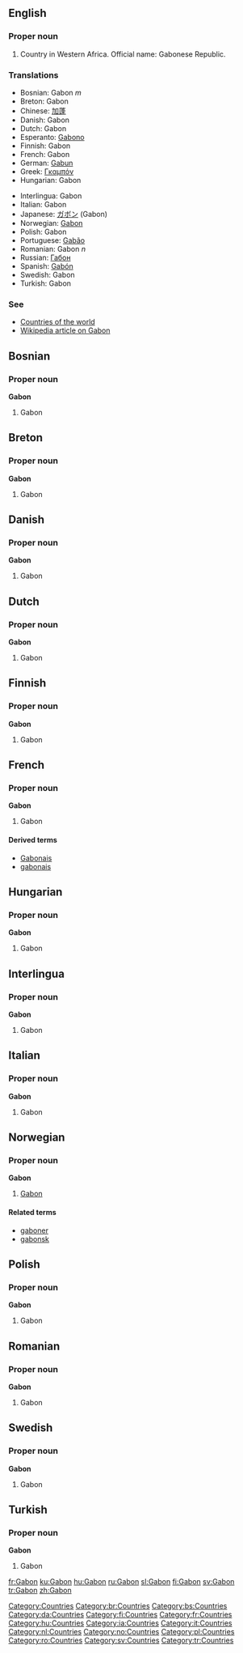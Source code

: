 ==English==
===Proper noun===
# Country in Western Africa. Official name: Gabonese Republic.
===Translations===
{{top}}
*Bosnian: Gabon ''m''
*Breton: Gabon
*Chinese: [[加蓬]]
*Danish: Gabon
*Dutch: Gabon
*Esperanto: [[Gabono]]
*Finnish: Gabon
*French: Gabon
*German: [[Gabun]]
*Greek: [[Γκαμπόν]]
*Hungarian: Gabon
{{mid}}
*Interlingua: Gabon
*Italian: Gabon
*Japanese: [[ガボン]] (Gabon)
*Norwegian: [[#Norwegian|Gabon]]
*Polish: Gabon
*Portuguese: [[Gabão]]
*Romanian: Gabon ''n''
*Russian: [[Габон]]
*Spanish: [[Gabón]]
*Swedish: Gabon
*Turkish: Gabon
{{bottom}}

===See===
*[[Countries of the world]]
*[[w:Gabon|Wikipedia article on Gabon]]
[[Category:Countries]]

==Bosnian==
===Proper noun===
'''Gabon'''
#Gabon

==Breton==
===Proper noun===
'''Gabon'''
#Gabon

==Danish==
===Proper noun===
'''Gabon'''
#Gabon

==Dutch==
===Proper noun===
'''Gabon'''
#Gabon

==Finnish==
===Proper noun===
'''Gabon'''
#Gabon

==French==
===Proper noun===
'''Gabon'''
#Gabon

====Derived terms====
*[[Gabonais]]
*[[gabonais]]

==Hungarian==
===Proper noun===
'''Gabon'''
#Gabon

==Interlingua==
===Proper noun===
'''Gabon'''
#Gabon

==Italian==
===Proper noun===
'''Gabon'''
#Gabon

==Norwegian==
===Proper noun===
'''Gabon'''
#[[#English|Gabon]]
====Related terms====
*[[gaboner]]
*[[gabonsk]]

==Polish==
===Proper noun===
'''Gabon'''
#Gabon

==Romanian==
===Proper noun===
'''Gabon'''
#Gabon

==Swedish==
===Proper noun===
'''Gabon'''
#Gabon

==Turkish==
===Proper noun===
'''Gabon'''
#Gabon

[[Category:br:Countries]]
[[Category:bs:Countries]]
[[Category:da:Countries]]
[[Category:fi:Countries]]
[[Category:fr:Countries]]
[[Category:hu:Countries]]
[[Category:ia:Countries]]
[[Category:it:Countries]]
[[Category:nl:Countries]]
[[Category:no:Countries]]
[[Category:pl:Countries]]
[[Category:ro:Countries]]
[[Category:sv:Countries]]
[[Category:tr:Countries]]

[[fr:Gabon]]
[[ku:Gabon]]
[[hu:Gabon]]
[[ru:Gabon]]
[[sl:Gabon]]
[[fi:Gabon]]
[[sv:Gabon]]
[[tr:Gabon]]
[[zh:Gabon]]